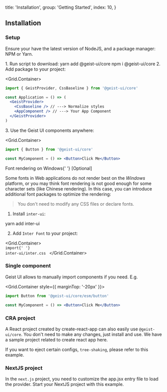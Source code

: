 
  title: 'Installation',
  group: 'Getting Started',
  index: 10,
}

## Installation

### Setup

Ensure your have the latest version of <Link href="https://nodejs.org/en/download/">NodeJS</Link>,
and a package manager: <Link target="_blank" rel="nofollow" href="https://www.npmjs.com/">NPM</Link> or <Link target="_blank" rel="nofollow" href="https://yarnpkg.com/">Yarn</Link>.

<Spacer h={1} />
<Dot type="success" /> 1. Run script to download:
<Spacer h={0.8} />
<Tabs initialValue="yarn" hideDivider>
  <Tabs.Item label="Yarn" value="yarn">
    <Snippet width="400px">yarn add @geist-ui/core</Snippet>
  </Tabs.Item>
  <Tabs.Item label="Npm" value="npm">
    <Snippet width="400px">npm i @geist-ui/core</Snippet>
  </Tabs.Item>
</Tabs>
<Spacer h={1.5} />
<Dot type="success" /> 2. Add package to your project:

<Grid.Container>
<Grid xs={24} sm={16}>

```jsx
import { GeistProvider, CssBaseline } from '@geist-ui/core'

const Application = () => (
  <GeistProvider>
    <CssBaseline /> // ---> Normalize styles
    <AppComponent /> // ---> Your App Component
  </GeistProvider>
)
```

</Grid>
</Grid.Container>
<Spacer h={.5} />
<Dot type="success" /> 3. Use the Geist UI components anywhere:

<Grid.Container>
<Grid xs={24} sm={16}>

```jsx
import { Button } from '@geist-ui/core'

const MyComponent = () => <Button>Click Me</Button>
```

</Grid>
</Grid.Container>

<Spacer h={1.5} />

<Text h3>
  Font rendering on Windows{' '}
  <Text span type="secondary" font=".75em" style={{ textTransform: 'uppercase' }}>
    [Optional]
  </Text>
</Text>

Some fonts in Web applications do not render best on the _Windows_ platform, or you may think font rendering is not good enough for some character sets (like Chinese rendering). In this case, you can introduce additional font packages to optimize the rendering:

> You don't need to modify any CSS files or declare fonts.

1. Install `inter-ui`:

<Snippet width="400px">yarn add inter-ui</Snippet>

<Spacer h={1.5} />

2. Add `Inter Font` to your project:

<Grid.Container>
  <Grid xs={24} sm={16}>
    <Code block my={0} width="100%">
      <span className="token keyword module">import</span>{' '}
      <span className="token string">inter-ui/inter.css</span>
    </Code>
  </Grid>
</Grid.Container>

<Spacer h={3} />

### Single component

Geist UI allows to manually import components if you need. E.g.

<Grid.Container style={{ marginTop: '-20px' }}>
<Grid xs={24} sm={16}>

```jsx
import Button from '@geist-ui/core/esm/button'

const MyComponent = () => <Button>Click Me</Button>
```

</Grid>
</Grid.Container>

<Spacer h={2.5} />

### CRA project

A React project created by <Link color target="_blank" rel="nofollow" href="https://github.com/facebook/create-react-app">create-react-app</Link> can
also easily use `@geist-ui/core`. You don't need to make any changes, just install and use. We have <Link target="_blank" color rel="nofollow" href="https://github.com/geist-org/react-getting-started">a
sample project related to create react app here</Link>.

If you want to eject certain configs, `tree-shaking`, please refer to <Link target="_blank" color rel="nofollow" href="https://github.com/geist-org/react/blob/master/examples/tree-shaking-create-react-app/README.md">this example</Link>.

<Spacer h={2.5} />

### NextJS project

In the `next.js` project, you need to customize the <Link target="_blank" color rel="nofollow" href="https://nextjs.org/docs/advanced-features/custom-app">app.jsx</Link> entry file to load the provider.
Start your NextJS project with <Link target="_blank" color rel="nofollow" href="https://github.com/geist-org/react/blob/master/examples/create-next-app/README.md">this example</Link>.

